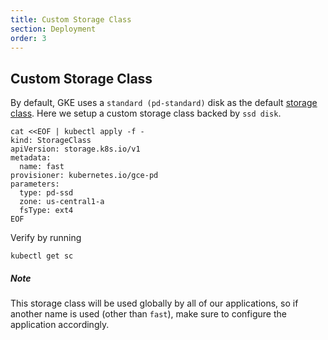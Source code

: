 ```yaml
---
title: Custom Storage Class
section: Deployment
order: 3
---
```


## Custom Storage Class

By default, GKE uses a `standard (pd-standard)` disk as the default [storage
class](https://kubernetes.io/docs/concepts/storage/storage-classes/). Here we
setup a custom storage class backed by `ssd disk`.

```shell
cat <<EOF | kubectl apply -f -
kind: StorageClass
apiVersion: storage.k8s.io/v1
metadata:
  name: fast
provisioner: kubernetes.io/gce-pd
parameters:
  type: pd-ssd
  zone: us-central1-a
  fsType: ext4
EOF
```

Verify by running

```shell
kubectl get sc
```

##### Note

This storage class will be used globally by all of our applications, so if
another name is used (other than `fast`), make sure to configure the application
accordingly.
